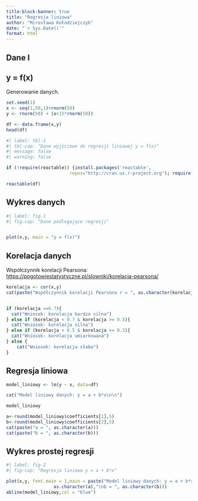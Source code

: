 ```yaml
---
title-block-banner: true
title: "Regresja liniowa"
author: "Mirosława Kołodziejczyk"
date: "`r Sys.Date()`"
format: html
---
```

## Dane I

## y = f(x)

Generowanie danych.

```r
set.seed(1)
x <- seq(1,50,1)+rnorm(50)
y <- rnorm(50) + (x+15*rnorm(50))

df <- data.frame(x,y)
head(df)
```

```r
#| label: tbl-1
#| tbl-cap: "Dane wyjściowe do regresji liniowej y = f(x)"
#| message: false
#| warning: false

if (!require(reactable)) {install.packages('reactable', 
                        repos="http://cran.us.r-project.org"); require(reactable)}

reactable(df)

```

## Wykres danych

```r
#| label: fig-1
#| fig-cap: "Dane podlegające regresji"


plot(x,y, main = "y = f(x)")


```

## **Korelacja danych**

Współczynnik korelacji Pearsona: <https://pogotowiestatystyczne.pl/slowniki/korelacja-pearsona/>

```r

korelacja <- cor(x,y)
cat(paste("Współczynnik korelacji Pearsona r = ", as.character(korelacja)))


if (korelacja >=0.7){
  cat("Wniosek: korelacja bardzo silna")
} else if (korelacja < 0.7 & korelacja >= 0.5){
  cat("Wniosek: korelacja silna")
} else if (korelacja < 0.5 & korelacja >= 0.3){
  cat("Wniosek: korelacja umiarkowana")
} else {
    cat("Wniosek: korelacja słaba")
}

```

## **Regresja liniowa**

```r
model_liniowy <- lm(y ~ x, data=df) 

cat("Model liniowy danych: y = a + b*x\n\n")

model_liniowy

a<-round(model_liniowy$coefficients[1],5)
b<-round(model_liniowy$coefficients[2],5)
cat(paste("a = ", as.character(a)))
cat(paste("b = ", as.character(b)))

```

## Wykres prostej regresji

```r
#| label: fig-2
#| fig-cap: "Regresja liniowa y = a + b*x"

plot(x,y, font.main = 1,main = paste("Model liniowy danych: y = a + b*x\n","a = ",
                  as.character(a),"\nb = ", as.character(b)))
abline(model_liniowy,col = "blue")


```